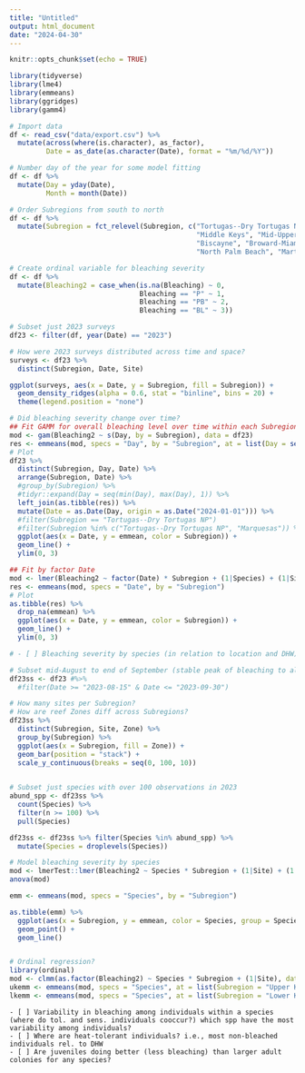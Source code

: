 ```yaml
---
title: "Untitled"
output: html_document
date: "2024-04-30"
---
```


```r
knitr::opts_chunk$set(echo = TRUE)
```

```r
library(tidyverse)
library(lme4)
library(emmeans)
library(ggridges)
library(gamm4)
```


```r
# Import data
df <- read_csv("data/export.csv") %>%
  mutate(across(where(is.character), as_factor),
         Date = as_date(as.character(Date), format = "%m/%d/%Y"))

# Number day of the year for some model fitting
df <- df %>%
  mutate(Day = yday(Date),
         Month = month(Date))

# Order Subregions from south to north
df <- df %>%
  mutate(Subregion = fct_relevel(Subregion, c("Tortugas--Dry Tortugas NP", "Marquesas", "Lower Keys", 
                                              "Middle Keys", "Mid-Upper Keys Transition", "Upper Keys",
                                              "Biscayne", "Broward-Miami", "South Palm Beach", 
                                              "North Palm Beach", "Martin")))

# Create ordinal variable for bleaching severity
df <- df %>%
  mutate(Bleaching2 = case_when(is.na(Bleaching) ~ 0,
                                Bleaching == "P" ~ 1,
                                Bleaching == "PB" ~ 2,
                                Bleaching == "BL" ~ 3))

# Subset just 2023 surveys
df23 <- filter(df, year(Date) == "2023")
```

```r
# How were 2023 surveys distributed across time and space?
surveys <- df23 %>%
  distinct(Subregion, Date, Site)

ggplot(surveys, aes(x = Date, y = Subregion, fill = Subregion)) +
  geom_density_ridges(alpha = 0.6, stat = "binline", bins = 20) +
  theme(legend.position = "none")

# Did bleaching severity change over time?
## Fit GAMM for overall bleaching level over time within each Subregion
mod <- gam(Bleaching2 ~ s(Day, by = Subregion), data = df23)
res <- emmeans(mod, specs = "Day", by = "Subregion", at = list(Day = seq(167, 318, 1)))
# Plot 
df23 %>%
  distinct(Subregion, Day, Date) %>%
  arrange(Subregion, Date) %>%
  #group_by(Subregion) %>%
  #tidyr::expand(Day = seq(min(Day), max(Day), 1)) %>%
  left_join(as.tibble(res)) %>%
  mutate(Date = as.Date(Day, origin = as.Date("2024-01-01"))) %>%
  #filter(Subregion == "Tortugas--Dry Tortugas NP")
  #filter(Subregion %in% c("Tortugas--Dry Tortugas NP", "Marquesas")) %>%
  ggplot(aes(x = Date, y = emmean, color = Subregion)) +
  geom_line() +
  ylim(0, 3)

## Fit by factor Date
mod <- lmer(Bleaching2 ~ factor(Date) * Subregion + (1|Species) + (1|Site), data = df23)
res <- emmeans(mod, specs = "Date", by = "Subregion")
# Plot
as.tibble(res) %>%
  drop_na(emmean) %>%
  ggplot(aes(x = Date, y = emmean, color = Subregion)) +
  geom_line() +
  ylim(0, 3)
```

    
```r
# - [ ] Bleaching severity by species (in relation to location and DHW). which species more/less bleached

# Subset mid-August to end of September (stable peak of bleaching to allow comparing across Subregions)
df23ss <- df23 #%>%
  #filter(Date >= "2023-08-15" & Date <= "2023-09-30")

# How many sites per Subregion?
# How are reef Zones diff across Subregions?
df23ss %>%
  distinct(Subregion, Site, Zone) %>%
  group_by(Subregion) %>%
  ggplot(aes(x = Subregion, fill = Zone)) +
  geom_bar(position = "stack") +
  scale_y_continuous(breaks = seq(0, 100, 10))
  

# Subset just species with over 100 observations in 2023
abund_spp <- df23ss %>%
  count(Species) %>%
  filter(n >= 100) %>%
  pull(Species)

df23ss <- df23ss %>% filter(Species %in% abund_spp) %>%
  mutate(Species = droplevels(Species))

# Model bleaching severity by species
mod <- lmerTest::lmer(Bleaching2 ~ Species * Subregion + (1|Site) + (1|Month), data = df23ss)
anova(mod)

emm <- emmeans(mod, specs = "Species", by = "Subregion")

as.tibble(emm) %>%
  ggplot(aes(x = Subregion, y = emmean, color = Species, group = Species)) +
  geom_point() +
  geom_line()


# Ordinal regression?
library(ordinal)
mod <- clmm(as.factor(Bleaching2) ~ Species * Subregion + (1|Site), data = df23ss)
ukemm <- emmeans(mod, specs = "Species", at = list(Subregion = "Upper Keys"))
lkemm <- emmeans(mod, specs = "Species", at = list(Subregion = "Lower Keys"))
```

    - [ ] Variability in bleaching among individuals within a species (where do tol. and sens. individuals cooccur?) which spp have the most variability among individuals?
    - [ ] Where are heat-tolerant individuals? i.e., most non-bleached individuals rel. to DHW
    - [ ] Are juveniles doing better (less bleaching) than larger adult colonies for any species?
